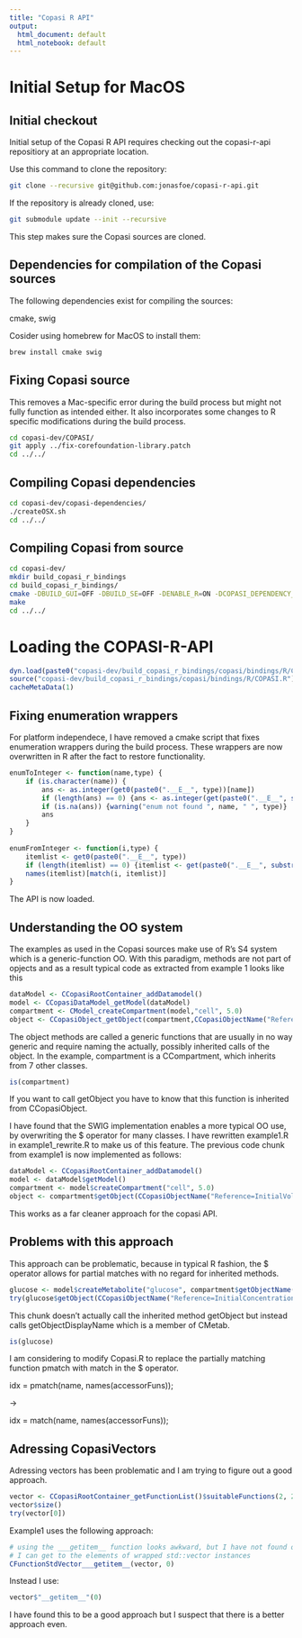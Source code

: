 ```yaml
---
title: "Copasi R API"
output:
  html_document: default
  html_notebook: default
---
```


# Initial Setup for MacOS

## Initial checkout

Initial setup of the Copasi R API requires checking out the copasi-r-api repositiory at an appropriate location.

Use this command to clone the repository:

```bash
git clone --recursive git@github.com:jonasfoe/copasi-r-api.git
```

If the repository is already cloned, use:

```bash
git submodule update --init --recursive
```

This step makes sure the Copasi sources are cloned.

## Dependencies for compilation of the Copasi sources

The following dependencies exist for compiling the sources:

cmake, swig

Cosider using homebrew for MacOS to install them:

```bash
brew install cmake swig
```

## Fixing Copasi source

This removes a Mac-specific error during the build process but might not fully function as intended either.
It also incorporates some changes to R specific modifications during the build process.

```bash
cd copasi-dev/COPASI/
git apply ../fix-corefoundation-library.patch
cd ../../
```

## Compiling Copasi dependencies

```bash
cd copasi-dev/copasi-dependencies/
./createOSX.sh
cd ../../
```

## Compiling Copasi from source

```bash
cd copasi-dev/
mkdir build_copasi_r_bindings
cd build_copasi_r_bindings/
cmake -DBUILD_GUI=OFF -DBUILD_SE=OFF -DENABLE_R=ON -DCOPASI_DEPENDENCY_DIR=../copasi-dependencies/bin ../COPASI
make
cd ../../
```

# Loading the COPASI-R-API

```r
dyn.load(paste0("copasi-dev/build_copasi_r_bindings/copasi/bindings/R/COPASI", .Platform$dynlib.ext))
source("copasi-dev/build_copasi_r_bindings/copasi/bindings/R/COPASI.R")
cacheMetaData(1)
```

## Fixing enumeration wrappers

For platform independece, I have removed a cmake script that fixes enumeration wrappers during the build process.
These wrappers are now overwritten in R after the fact to restore functionality.

```r
enumToInteger <- function(name,type) {
    if (is.character(name)) {
        ans <- as.integer(get0(paste0(".__E__", type))[name])
        if (length(ans) == 0) {ans <- as.integer(get(paste0(".__E__", substr(type, 3, nchar(type))))[name])}
        if (is.na(ans)) {warning("enum not found ", name, " ", type)}
        ans
    }
}
  
enumFromInteger <- function(i,type) {
    itemlist <- get0(paste0(".__E__", type))
    if (length(itemlist) == 0) {itemlist <- get(paste0(".__E__", substr(type, 3, nchar(type))))}
    names(itemlist)[match(i, itemlist)]
}
```

The API is now loaded.

## Understanding the OO system

The examples as used in the Copasi sources make use of R's S4 system which is a generic-function OO.
With this paradigm, methods are not part of opjects and as a result typical code as extracted from example 1 looks like this

```r
dataModel <- CCopasiRootContainer_addDatamodel()
model <- CCopasiDataModel_getModel(dataModel)
compartment <- CModel_createCompartment(model,"cell", 5.0)
object <- CCopasiObject_getObject(compartment,CCopasiObjectName("Reference=InitialVolume"))
```

The object methods are called a generic functions that are usually in no way generic and require naming the actually, possibly inherited calls of the object.
In the example, compartment is a CCompartment, which inherits from 7 other classes.

```r
is(compartment)
```

If you want to call getObject you have to know that this function is inherited from CCopasiObject.

I have found that the SWIG implementation enables a more typical OO use, by overwriting the $ operator for many classes.
I have rewritten example1.R in example1_rewrite.R to make us of this feature.
The previous code chunk from example1 is now implemented as follows:

```r
dataModel <- CCopasiRootContainer_addDatamodel()
model <- dataModel$getModel()
compartment <- model$createCompartment("cell", 5.0)
object <- compartment$getObject(CCopasiObjectName("Reference=InitialVolume"))
```

This works as a far cleaner approach for the copasi API.

## Problems with this approach

This approach can be problematic, because in typical R fashion, the $ operator allows for partial matches with no regard for inherited methods.

```r
glucose <- model$createMetabolite("glucose", compartment$getObjectName(), 10.0, "FIXED")
try(glucose$getObject(CCopasiObjectName("Reference=InitialConcentration")))
```

This chunk doesn't actually call the inherited method getObject but instead calls getObjectDisplayName which is a member of CMetab.

```r
is(glucose)
```

I am considering to modify Copasi.R to replace the partially matching function pmatch with match in the $ operator.

idx = pmatch(name, names(accessorFuns));

->

idx = match(name, names(accessorFuns));

## Adressing CopasiVectors

Adressing vectors has been problematic and I am trying to figure out a good approach.

```r
vector <- CCopasiRootContainer_getFunctionList()$suitableFunctions(2, 2, "TriFalse")
vector$size()
try(vector[0])
```

Example1 uses the following approach:

```r
# using the ___getitem__ function looks awkward, but I have not found out how else
# I can get to the elements of wrapped std::vector instances
CFunctionStdVector___getitem__(vector, 0)
```

Instead I use:

```r
vector$"__getitem__"(0)
```

I have found this to be a good approach but I suspect that there is a better approach even.
